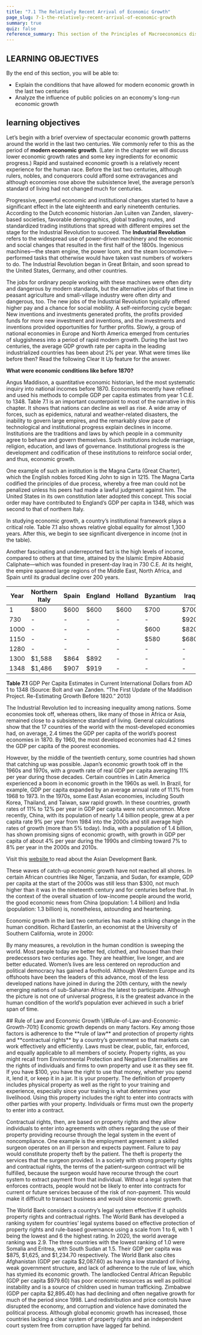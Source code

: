 ```yaml
---
title: "7.1 The Relatively Recent Arrival of Economic Growth"
page_slug: 7-1-the-relatively-recent-arrival-of-economic-growth
summary: true
quiz: false
reference_summary: This section of the Principles of Macroeconomics discusses the recent phenomenon of economic growth, starting from the Industrial Revolution. It explains how economic growth was influenced by factors like slavery-based societies, global trading routes, and standardized trading institutions. The text also highlights the importance of institutional changes, such as the rule of law and property rights, in fostering economic growth. It further discusses the disparity in economic growth among nations, with some countries experiencing rapid growth while others remain at subsistence levels. The text ends by emphasizing the role of a country's legal system in protecting property and contractual rights for economic growth.
---
```

<section className="content-chunk" aria-labelledby="LEARNING-OBJECTIVES-179pt" data-subsection-id="LEARNING-OBJECTIVES-179pt" data-show-header="false">
<h2 className="sr-only" id="LEARNING-OBJECTIVES-179pt">LEARNING OBJECTIVES</h2>

<Info title="LEARNING OBJECTIVES">
By the end of this section, you will be able to:

<ul>

<li>Explain the conditions that have allowed for modern economic growth in the last two centuries</li><li>Analyze the influence of public policies on an economy's long-run economic growth</li>

</ul>
</Info>
</section>

<section className="content-chunk" aria-labelledby="learning-objectives-700t" data-subsection-id="learning-objectives-700t" data-show-header="false">
<h2 className="sr-only" id="learning-objectives-700t">learning objectives</h2>

Let’s begin with a brief overview of spectacular economic growth patterns around the world in the last two centuries. We commonly refer to this as the period of **modern economic growth**. (Later in the chapter we will discuss lower economic growth rates and some key ingredients for economic progress.) Rapid and sustained economic growth is a relatively recent experience for the human race. Before the last two centuries, although rulers, nobles, and conquerors could afford some extravagances and although economies rose above the subsistence level, the average person’s standard of living had not changed much for centuries.

Progressive, powerful economic and institutional changes started to have a significant effect in the late eighteenth and early nineteenth centuries. According to the Dutch economic historian Jan Luiten van Zanden, slavery-based societies, favorable demographics, global trading routes, and standardized trading institutions that spread with different empires set the stage for the Industrial Revolution to succeed. The **Industrial Revolution** refers to the widespread use of power-driven machinery and the economic and social changes that resulted in the first half of the 1800s. Ingenious machines—the steam engine, the power loom, and the steam locomotive—performed tasks that otherwise would have taken vast numbers of workers to do. The Industrial Revolution began in Great Britain, and soon spread to the United States, Germany, and other countries.

The jobs for ordinary people working with these machines were often dirty and dangerous by modern standards, but the alternative jobs of that time in peasant agriculture and small-village industry were often dirty and dangerous, too. The new jobs of the Industrial Revolution typically offered higher pay and a chance for social mobility. A self-reinforcing cycle began: New inventions and investments generated profits, the profits provided funds for more new investment and inventions, and the investments and inventions provided opportunities for further profits. Slowly, a group of national economies in Europe and North America emerged from centuries of sluggishness into a period of rapid modern growth. During the last two centuries, the average GDP growth rate per capita in the leading industrialized countries has been about 2% per year. What were times like before then? Read the following Clear It Up feature for the answer.

<Info title="CLEAR IT UP">
<strong> What were economic conditions like before 1870?</strong>

Angus Maddison, a quantitative economic historian, led the most systematic inquiry into national incomes before 1870. Economists recently have refined and used his methods to compile GDP per capita estimates from year 1 C.E. to 1348. Table 7.1 is an important counterpoint to most of the narrative in this chapter. It shows that nations can decline as well as rise. A wide array of forces, such as epidemics, natural and weather-related disasters, the inability to govern large empires, and the remarkably slow pace of technological and institutional progress explain declines in income. Institutions are the traditions and laws by which people in a community agree to behave and govern themselves. Such institutions include marriage, religion, education, and laws of governance. Institutional progress is the development and codification of these institutions to reinforce social order, and thus, economic growth.

One example of such an institution is the Magna Carta (Great Charter), which the English nobles forced King John to sign in 1215. The Magna Carta codified the principles of due process, whereby a free man could not be penalized unless his peers had made a lawful judgment against him. The United States in its own constitution later adopted this concept. This social order may have contributed to England’s GDP per capita in 1348, which was second to that of northern Italy.

In studying economic growth, a country’s institutional framework plays a critical role. Table 7.1 also shows relative global equality for almost 1,300 years. After this, we begin to see significant divergence in income (not in the table).

Another fascinating and underreported fact is the high levels of income, compared to others at that time, attained by the Islamic Empire Abbasid Caliphate—which was founded in present-day Iraq in 730 C.E. At its height, the empire spanned large regions of the Middle East, North Africa, and Spain until its gradual decline over 200 years.
</Info>

| **Year** | **Northern Italy** | **Spain** | **England** | **Holland** | **Byzantium** | **Iraq** | **Egypt** | **Japan** |
| --- | --- | --- | --- | --- | --- | --- | --- | --- |
| 1   | $800 | $600 | $600 | $600 | $700 | $700 | $700 | -   |
| 730 | -   | -   | -   | -   | -   | $920 | $730 | $402 |
| 1000 | -   | -   | -   | -   | $600 | $820 | $600 | -   |
| 1150 | -   | -   | -   | -   | $580 | $680 | $660 | $520 |
| 1280 | -   | -   | -   | -   | -   | -   | $670 | $527 |
| 1300 | $1,588 | $864 | $892 | -   | -   | -   | $610 | -   |
| 1348 | $1,486 | $907 | $919 | -   | -   | -   | -   | -   |

**Table 7.1** GDP Per Capita Estimates in Current International Dollars from AD 1 to 1348 (Source: Bolt and van Zanden. “The First Update of the Maddison Project. Re-Estimating Growth Before 1820.” 2013)

The Industrial Revolution led to increasing inequality among nations. Some economies took off, whereas others, like many of those in Africa or Asia, remained close to a subsistence standard of living. General calculations show that the 17 countries of the world with the most-developed economies had, on average, 2.4 times the GDP per capita of the world’s poorest economies in 1870. By 1960, the most developed economies had 4.2 times the GDP per capita of the poorest economies.

However, by the middle of the twentieth century, some countries had shown that catching up was possible. Japan’s economic growth took off in the 1960s and 1970s, with a growth rate of real GDP per capita averaging 11% per year during those decades. Certain countries in Latin America experienced a boom in economic growth in the 1960s as well. In Brazil, for example, GDP per capita expanded by an average annual rate of 11.1% from 1968 to 1973. In the 1970s, some East Asian economies, including South Korea, Thailand, and Taiwan, saw rapid growth. In these countries, growth rates of 11% to 12% per year in GDP per capita were not uncommon. More recently, China, with its population of nearly 1.4 billion people, grew at a per capita rate 9% per year from 1984 into the 2000s and still average high rates of growth (more than 5% today). India, with a population of 1.4 billion, has shown promising signs of economic growth, with growth in GDP per capita of about 4% per year during the 1990s and climbing toward 7% to 8% per year in the 2000s and 2010s.

<Info title="LINK IT UP">
Visit this <a href = "https://www.adb.org/"> website </a> to read about the Asian Development Bank.
</Info>

These waves of catch-up economic growth have not reached all shores. In certain African countries like Niger, Tanzania, and Sudan, for example, GDP per capita at the start of the 2000s was still less than $300, not much higher than it was in the nineteenth century and for centuries before that. In the context of the overall situation of low-income people around the world, the good economic news from China (population: 1.4 billion) and India (population: 1.3 billion) is, nonetheless, astounding and heartening.

Economic growth in the last two centuries has made a striking change in the human condition. Richard Easterlin, an economist at the University of Southern California, wrote in 2000:

By many measures, a revolution in the human condition is sweeping the world. Most people today are better fed, clothed, and housed than their predecessors two centuries ago. They are healthier, live longer, and are better educated. Women’s lives are less centered on reproduction and political democracy has gained a foothold. Although Western Europe and its offshoots have been the leaders of this advance, most of the less developed nations have joined in during the 20th century, with the newly emerging nations of sub-Saharan Africa the latest to participate. Although the picture is not one of universal progress, it is the greatest advance in the human condition of the world’s population ever achieved in such a brief span of time.
</section>

<section className="content-chunk" aria-labelledby="Rule-of-Law-and-Economic-Growth-701t" data-subsection-id="Rule-of-Law-and-Economic-Growth-701t" data-show-header="true">
## Rule of Law and Economic Growth \{#Rule-of-Law-and-Economic-Growth-701t}
Economic growth depends on many factors. Key among those factors is adherence to the **rule of law** and protection of property rights and **contractual rights** by a country’s government so that markets can work effectively and efficiently. Laws must be clear, public, fair, enforced, and equally applicable to all members of society. Property rights, as you might recall from Environmental Protection and Negative Externalities are the rights of individuals and firms to own property and use it as they see fit. If you have $100, you have the right to use that money, whether you spend it, lend it, or keep it in a jar. It is your property. The definition of property includes physical property as well as the right to your training and experience, especially since your training is what determines your livelihood. Using this property includes the right to enter into contracts with other parties with your property. Individuals or firms must own the property to enter into a contract.

Contractual rights, then, are based on property rights and they allow individuals to enter into agreements with others regarding the use of their property providing recourse through the legal system in the event of noncompliance. One example is the employment agreement: a skilled surgeon operates on an ill person and expects payment. Failure to pay would constitute property theft by the patient. The theft is property the services that the surgeon provided. In a society with strong property rights and contractual rights, the terms of the patient–surgeon contract will be fulfilled, because the surgeon would have recourse through the court system to extract payment from that individual. Without a legal system that enforces contracts, people would not be likely to enter into contracts for current or future services because of the risk of non-payment. This would make it difficult to transact business and would slow economic growth.

The World Bank considers a country’s legal system effective if it upholds property rights and contractual rights. The World Bank has developed a ranking system for countries’ legal systems based on effective protection of property rights and rule-based governance using a scale from 1 to 6, with 1 being the lowest and 6 the highest rating. In 2020, the world average ranking was 2.9. The three countries with the lowest ranking of 1.0 were Somalia and Eritrea, with South Sudan at 1.5. Their GDP per capita was $875, $1,625, and $1,234.70 respectively. The World Bank also cites Afghanistan (GDP per capita $2,087.60) as having a low standard of living, weak government structure, and lack of adherence to the rule of law, which has stymied its economic growth. The landlocked Central African Republic (GDP per capita $979.60) has poor economic resources as well as political instability and is a source of children used in human trafficking. Zimbabwe (GDP per capita $2,895.40) has had declining and often negative growth for much of the period since 1998. Land redistribution and price controls have disrupted the economy, and corruption and violence have dominated the political process. Although global economic growth has increased, those countries lacking a clear system of property rights and an independent court system free from corruption have lagged far behind.
</section>

